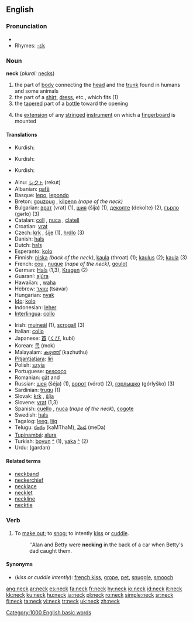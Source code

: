 ==English==
{{wikipedia}}

===Pronunciation===
*{{audio|en-us-neck.ogg|Audio (US)}}
*Rhymes: [[Rhymes:English:-ɛk|-ɛk]]

===Noun===
'''neck''' (''plural:'' [[necks]])

# the part of [[body]] connecting the [[head]] and the [[trunk]] found in humans and some animals
# the part of a [[shirt]], [[dress]], etc., which fits (1)
# the [[taper]]ed part of a [[bottle]] toward the opening
# {{music}} the [[extension]] of any [[stringed]] [[instrument]] on which a [[fingerboard]] is mounted

====Translations====
{{trans-top|the part of body connecting the head and the trunk found in humans and some animals}}
{{trans-mid}}
*Kurdish: {{KUchar|[[مل]]}}
{{trans-bottom}}

{{trans-top|the part of a shirt, dress, etc., which fits a persons neck}}
{{trans-mid}}
*Kurdish: {{KUchar|[[مل]]}}
{{trans-bottom}}

{{trans-top|the tapered part of a bottle toward the opening}}
{{trans-mid}}
*Kurdish: {{KUchar|[[مل]]}}
{{trans-bottom}}

{{checktrans}}
{{top}}
*Ainu: [[レクト|レク<small>ト</small>]] (rekut)
*Albanian: [[qafë]] {{f}}
*Basque: [[lepo]], [[lepondo]]
*Breton: [[gouzoug]] {{m}}, [[kilpenn]] {{m}} ''(nape of the neck)''
*Bulgarian: [[врат]] (vrat) {{m}} (1), [[шия]] (šija) {{f}} (1), [[деколте]] (dekolte) {{n}} (2), [[гърло]] (gərlo) {{n}} (3)
*Catalan: [[coll]] {{m}}, [[nuca]] {{f}}, [[clatell]] {{m}}
*Croatian: [[vrat]] {{m}}
*Czech: [[krk]] {{m}}, [[šíje]]  {{f}} (1), [[hrdlo]] {{n}} (3)
*Danish: [[hals]]
*Dutch: [[hals]] {{m}}
*Esperanto: [[kolo]]
*Finnish: [[niska]] ''(back of the neck)'', [[kaula]] (throat) (1); [[kaulus]] (2); [[kaula]] (3)
*French: [[cou]] {{m}}, [[nuque]] {{f}} ''(nape of the neck)'', [[goulot]] {{m}}
*German: [[Hals]] {{m}} (1,3), [[Kragen]] (2)
*Guaraní: [[ajúra]]
*Hawaiian: {{Unicode|[[ʻāʻī]]}}, [[waha]]
*Hebrew: [[צוואר]] (tsavar)
*Hungarian: [[nyak]]
*[[Ido]]: [[kolo]]
*Indonesian: [[leher]]
*[[Interlingua]]: [[collo]]
{{mid}}
*Irish: [[muineál]] {{m}} (1), [[scrogall]] {{m}} (3)
*Italian: [[collo]] {{m}}
*Japanese: [[首]] ([[くび]], kubí)
*Korean: [[목]] (mok)
*Malayalam: [[കഴുത്ത്]] (kazhuthu)
*[[Pitjantjatjara]]: [[liri]]
*Polish: [[szyja]] {{f}}
*Portuguese: [[pescoço]] {{m}}
*Romanian: [[gât]] {{f}} and {{m}}
*Russian: [[шея]] (šéja) {{f}} (1), [[ворот]] (vórot) {{m}} (2), [[горлышко]] (górlyško) {{n}} (3)
*Sardinian: [[trugu]] {{m}} (1)
*Slovak: [[krk]] {{m}}, [[šíja]] {{f}}
*Slovene: [[vrat]] {{m}} (1,3)
*Spanish: [[cuello]] {{m}}, [[nuca]] {{f}} (''nape of the neck''), [[cogote]]
*Swedish: [[hals]] {{c}}
*Tagalog: [[leeg]], [[liig]]
*Telugu: [[కంఠం]] (kaMThaM), [[మెడ]] (meDa)
*[[Tupinambá]]: [[aîura]]
*Turkish: [[boyun]] [[:tr:boyun|^]] (1), [[yaka]] [[:tr:yaka|^]] (2)
*Urdu: {{URchar|[[گردن]]}} (gardan)
{{bottom}}

====Related terms====
*[[neckband]]
*[[neckerchief]]
*[[necklace]]
*[[necklet]]
*[[neckline]]
*[[necktie]]

===Verb===
{{en-verb}}

# {{US}} To [[make out]]; to [[snog]]; to intently [[kiss]] or [[cuddle]].
#:''Alan and Betty were '''necking''' in the back of a car when Betty's dad caught them.

====Synonyms====
*(''kiss or cuddle intently''): [[french kiss]], [[grope]], [[pet]], [[snuggle]], [[smooch]]

[[Category:1000 English basic words]]

[[ang:neck]]
[[ar:neck]]
[[es:neck]]
[[fa:neck]]
[[fr:neck]]
[[hy:neck]]
[[io:neck]]
[[id:neck]]
[[it:neck]]
[[kk:neck]]
[[ku:neck]]
[[hu:neck]]
[[ja:neck]]
[[pl:neck]]
[[ro:neck]]
[[simple:neck]]
[[sr:neck]]
[[fi:neck]]
[[ta:neck]]
[[vi:neck]]
[[tr:neck]]
[[uk:neck]]
[[zh:neck]]